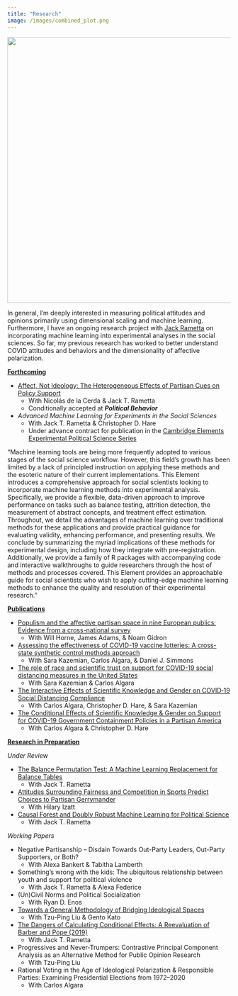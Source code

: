```yaml
---
title: "Research"
image: /images/combined_plot.png
---
```


![](/images/combined_plot.png){width="600"}

In general, I'm deeply interested in measuring political attitudes and opinions primarily using dimensional scaling and machine learning. Furthermore, I have an ongoing research project with [Jack Rametta](https://jackrametta.com/) on incorporating machine learning into experimental analyses in the social sciences. So far, my previous research has worked to better understand COVID attitudes and behaviors and the dimensionality of affective polarization.

[**Forthcoming**]{.underline}

-   [Affect, Not Ideology: The Heterogeneous Effects of Partisan Cues on Policy Support](https://osf.io/preprints/osf/4k38a)
    -   With Nicolás de la Cerda & Jack T. Rametta 
    -   Conditionally accepted at ***Political Behavior***

-   *Advanced Machine Learning for Experiments in the Social Sciences*
    -   With Jack T. Rametta & Christopher D. Hare
    -   Under advance contract for publication in the [Cambridge Elements Experimental Political Science Series](https://www.cambridge.org/core/publications/elements/experimental-political-science)

"Machine learning tools are being more frequently adopted to various stages of the social science workflow. However, this field's growth has been limited by a lack of principled instruction on applying these methods and the esoteric nature of their current implementations. This Element introduces a comprehensive approach for social scientists looking to incorporate machine learning methods into experimental analysis. Specifically, we provide a flexible, data-driven approach to improve performance on tasks such as balance testing, attrition detection, the measurement of abstract concepts, and treatment effect estimation. Throughout, we detail the advantages of machine learning over traditional methods for these applications and provide practical guidance for evaluating validity, enhancing performance, and presenting results. We conclude by summarizing the myriad implications of these methods for experimental design, including how they integrate with pre-registration. Additionally, we provide a family of R packages with accompanying code and interactive walkthroughs to guide researchers through the host of methods and processes covered. This Element provides an approachable guide for social scientists who wish to apply cutting-edge machine learning methods to enhance the quality and resolution of their experimental research."

[**Publications**]{.underline}

-   [Populism and the affective partisan space in nine European publics: Evidence from a cross-national survey](https://www.frontiersin.org/articles/10.3389/fpos.2022.984238/full)
    -   With Will Horne, James Adams, & Noam Gidron
-   [Assessing the effectiveness of COVID-19 vaccine lotteries: A cross-state synthetic control methods approach](https://journals.plos.org/plosone/article?id=10.1371/journal.pone.0274374)
    -   With Sara Kazemian, Carlos Algara, & Daniel J. Simmons
-   [The role of race and scientific trust on support for COVID-19 social distancing measures in the United States](https://journals.plos.org/plosone/article?id=10.1371/journal.pone.0254127)
    -   With Sara Kazemian & Carlos Algara
-   [The Interactive Effects of Scientific Knowledge and Gender on COVID‐19 Social Distancing Compliance](https://onlinelibrary.wiley.com/doi/full/10.1111/ssqu.12894?casa_token=6e7Z-ZCUfysAAAAA%3A7yZfCaBB6TX6sbWXZlMGrZmmcDZlneO3w7sWqCka2PjzZCXBlOI7ghtgfxdz9DOPDZVwhv7wRajHJfi4)
    -   With Carlos Algara, Christopher D. Hare, & Sara Kazemian
-   [The Conditional Effects of Scientific Knowledge & Gender on Support for COVID-19 Government Containment Policies in a Partisan America](https://www.cambridge.org/core/journals/politics-and-gender/article/conditional-effect-of-scientific-knowledge-and-gender-on-support-for-covid19-government-containment-policies-in-a-partisan-america/C4AEB27D4046433749A883941AC74809)
    -   With Carlos Algara & Christopher D. Hare

[**Research in Preparation**]{.underline}

<!-- *Revise & Resubmit* -->

*Under Review*

-   [The Balance Permutation Test: A Machine Learning Replacement for Balance Tables](https://osf.io/preprints/osf/xcwt9)
    -   With Jack T. Rametta
-   [Attitudes Surrounding Fairness and Competition in Sports Predict Choices to Partisan Gerrymander](https://osf.io/preprints/osf/bex4z)
    -   With Hilary Izatt
-   [Causal Forest and Doubly Robust Machine Learning for Political Science](https://osf.io/preprints/osf/nm9de)
    -   With Jack T. Rametta

*Working Papers*

-   Negative Partisanship -- Disdain Towards Out-Party Leaders, Out-Party Supporters, or Both?
    -   With Alexa Bankert & Tabitha Lamberth
-   Something’s wrong with the kids: The ubiquitous relationship between youth and support for political violence
    -   With Jack T. Rametta & Alexa Federice
-   (Un)Civil Norms and Political Socialization
    -   With Ryan D. Enos
-   [Towards a General Methodology of Bridging Ideological Spaces](https://www.researchgate.net/publication/343736604_Towards_a_General_Methodology_of_Bridging_Ideological_Spaces)
    -   With Tzu-Ping Liu & Gento Kato
-   [The Dangers of Calculating Conditional Effects: A Reevaluation of Barber and Pope (2019)](https://osf.io/preprints/osf/hwzsu)
    -   With Jack T. Rametta
-   Progressives and Never-Trumpers: Contrastive Principal Component Analysis as an Alternative Method for Public Opinion Research
    -   With Tzu-Ping Liu
-   Rational Voting in the Age of Ideological Polarization & Responsible Parties: Examining Presidential Elections from 1972--2020
    -   With Carlos Algara
